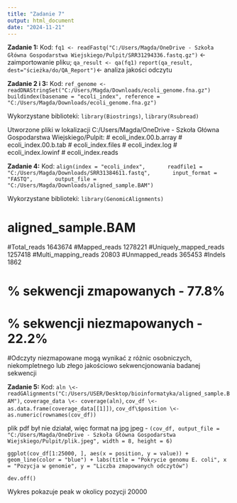 ---
title: "Zadanie 7"
output: html_document
date: "2024-11-21"
---

**Zadanie 1:** Kod: `fq1 <- readFastq("C:/Users/Magda/OneDrive - Szkoła Główna Gospodarstwa Wiejskiego/Pulpit/SRR31294336.fastq.gz")` \<- zaimportowanie pliku; `qa_result <- qa(fq1)` `report(qa_result, dest="ścieżka/do/QA_Report")`\<- analiza jakości odczytu

**Zadanie 2 i 3:** Kod: `ref_genome <- readDNAStringSet("C:/Users/Magda/Downloads/ecoli_genome.fna.gz")` `buildindex(basename = "ecoli_index", reference = "C:/Users/Magda/Downloads/ecoli_genome.fna.gz")`

Wykorzystane biblioteki: `library(Biostrings)`, `library(Rsubread)`

Utworzone pliki w lokalizacji C:/Users/Magda/OneDrive - Szkoła Główna Gospodarstwa Wiejskiego/Pulpit: \# ecoli_index.00.b.array \# ecoli_index.00.b.tab \# ecoli_index.files \# ecoli_index.log \# ecoli_index.lowinf \# ecoli_index.reads

**Zadanie 4:** Kod: `align(index = "ecoli_index",       readfile1 = "C:/Users/Magda/Downloads/SRR31384611.fastq",       input_format = "FASTQ",       output_file = "C:/Users/Magda/Downloads/aligned_sample.BAM")`

Wykorzystane biblioteki: `library(GenomicAlignments)`

# aligned_sample.BAM

#Total_reads 1643674 #Mapped_reads 1278221 #Uniquely_mapped_reads 1257418 #Multi_mapping_reads 20803 #Unmapped_reads 365453 #Indels 1862

# % sekwencji zmapowanych - 77.8%

# % sekwencji niezmapowanych - 22.2%

#Odczyty niezmapowane mogą wynikać z różnic osobniczych, niekompletnego lub złego jakościowo sekwencjonowania badanej sekwencji

**Zadanie 5:** Kod: `aln \<- readGAlignments("C:/Users/USER/Desktop/bioinformatyka/aligned_sample.BAM")`, `coverage_data \<- coverage(aln)`, `cov_df \<- as.data.frame(coverage_data[[1]])`, `cov_df\$position \<- as.numeric(rownames(cov_df))`

plik pdf był nie działał, więc format na jpg jpeg - `(cov_df, output_file = "C:/Users/Magda/OneDrive - Szkoła Główna Gospodarstwa Wiejskiego/Pulpit/plik.jpeg", width = 8, height = 6)`

`ggplot(cov_df[1:25000, ], aes(x = position, y = value)) + geom_line(color = "blue") + labs(title = "Pokrycie genomu E. coli", x = "Pozycja w genomie", y = "Liczba zmapowanych odczytów")`

`dev.off()`

Wykres pokazuje peak w okolicy pozycji 20000
